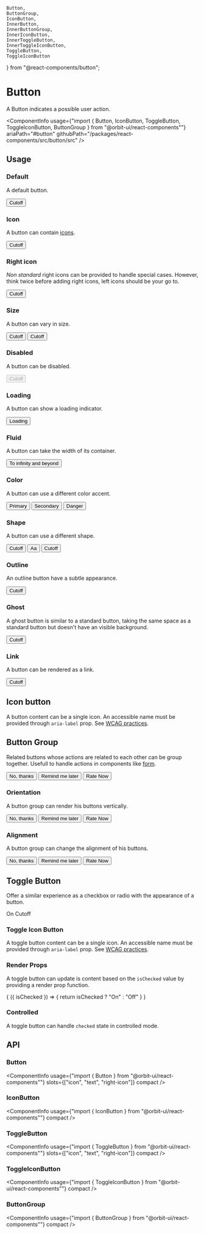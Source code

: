     Button,
    ButtonGroup,
    IconButton,
    InnerButton,
    InnerButtonGroup,
    InnerIconButton,
    InnerToggleButton,
    InnerToggleIconButton,
    ToggleButton,
    ToggleIconButton
} from "@react-components/button";

<Meta
    title="Components/Button"
    id="button"
/>

# Button

<Tagline>A Button indicates a possible user action.</Tagline>

<ComponentInfo
    usage={"import { Button, IconButton, ToggleButton, ToggleIconButton, ButtonGroup } from \"@orbit-ui/react-components\""}
    ariaPath="#button"
    githubPath="/packages/react-components/src/button/src"
/>

## Usage

### Default

A default button.

<Preview>
    <Story name="default">
        <Button>Cutoff</Button>
    </Story>
</Preview>

### Icon

A button can contain [icons](?path=/docs/icon-gallery--page).

<Preview>
    <Story name="icon">
        <Button>
            <LightbulbIcon />
            <Text>Cutoff</Text>
        </Button>
    </Story>
</Preview>

### Right icon

*Non standard* right icons can be provided to handle special cases. However, think twice before adding right icons, left icons should be your go to.

<Preview>
    <Story name="right icon">
        <Button>
            <Text>Cutoff</Text>
            <LightbulbIcon slot="right-icon" />
        </Button>
    </Story>
</Preview>

### Size

A button can vary in size.

<Preview>
    <Story name="size">
        <Inline verticalAlign="center">
            <Button size="sm">Cutoff</Button>
            <Button >Cutoff</Button>
        </Inline>
    </Story>
</Preview>

### Disabled

A button can be disabled.

<Preview>
    <Story name="disabled">
        <Button disabled>Cutoff</Button>
    </Story>
</Preview>

### Loading

A button can show a loading indicator.

<Preview>
    <Story name="loading">
        <Button loading>Loading</Button>
    </Story>
</Preview>

### Fluid

A button can take the width of its container.

<Preview>
    <Story name="fluid">
        <Button fluid>
            <LightbulbIcon />
            <Text>To infinity and beyond</Text>
        </Button>
    </Story>
</Preview>

### Color

A button can use a different color accent.

<Preview>
    <Story name="color">
        <Inline>
            <Button color="primary">Primary</Button>
            <Button color="secondary">Secondary</Button>
            <Button color="danger">Danger</Button>
        </Inline>
    </Story>
</Preview>

### Shape

A button can use a different shape.

<Preview>
    <Story name="shape">
        <Inline>
            <Button shape="pill">Cutoff</Button>
            <Button shape="circular">Aa</Button>
            <Button shape="rounded">Cutoff</Button>
        </Inline>
    </Story>
</Preview>

### Outline

An outline button have a subtle appearance.

<Preview>
    <Story name="outline">
        <Button variant="outline">Cutoff</Button>
    </Story>
</Preview>

### Ghost

A ghost button is similar to a standard button, taking the same space as a standard button but doesn't have an visible background.

<Preview>
    <Story name="ghost">
        <Button variant="ghost">Cutoff</Button>
    </Story>
</Preview>

### Link

A button can be rendered as a link.

<Preview>
    <Story name="as anchor">
        <Button as="a" href="https://sharegate.com" target="_blank">Cutoff</Button>
    </Story>
</Preview>

## Icon button

A button content can be a single icon. An accessible name must be provided through `aria-label` prop. See [WCAG practices](https://www.w3.org/TR/WCAG20-TECHS/ARIA6.html).

<Preview>
    <Story name="icon button">
        <Inline verticalAlign="center">
            <IconButton shape="circular" size="sm" aria-label="Add"><AddIcon /></IconButton>
            <IconButton shape="circular" aria-label="Add"><AddIcon /></IconButton>
        </Inline>
    </Story>
</Preview>

## Button Group

Related buttons whose actions are related to each other can be group together. Usefull to handle actions in components like [form](?path=/docs/form--default-story).

<Preview>
    <Story name="button group">
        <ButtonGroup>
            <Button variant="outline">No, thanks</Button>
            <Button variant="outline">Remind me later</Button>
            <Button>Rate Now</Button>
        </ButtonGroup>
    </Story>
</Preview>

### Orientation

A button group can render his buttons vertically.

<Preview>
    <Story name="vertical">
        <InnerButtonGroup orientation="vertical">
            <Button variant="outline">No, thanks</Button>
            <Button variant="outline">Remind me later</Button>
            <Button>Rate Now</Button>
        </InnerButtonGroup>
    </Story>
</Preview>

### Alignment

A button group can change the alignment of his buttons.

<Preview>
    <Story name="alignment">
        <InnerButtonGroup align="end">
            <Button variant="outline">No, thanks</Button>
            <Button variant="outline">Remind me later</Button>
            <Button>Rate Now</Button>
        </InnerButtonGroup>
    </Story>
</Preview>

## Toggle Button

Offer a similar experience as a checkbox or radio with the appearance of a button.

<Preview>
    <Story name="toggle button">
        <Inline>
            <ToggleButton variant="outline" color="primary" shape="circular">On</ToggleButton>
            <ToggleButton variant="outline" color="primary">
                <LightbulbIcon />
                <Text>Cutoff</Text>
            </ToggleButton>
        </Inline>
    </Story>
</Preview>

### Toggle Icon Button

A toggle button content can be a single icon. An accessible name must be provided through `aria-label` prop. See [WCAG practices](https://www.w3.org/TR/WCAG20-TECHS/ARIA6.html).

<Preview>
    <Story name="toggle icon button">
        <ToggleIconButton variant="outline" shape="circular" aria-label="Activate">
            <CheckIcon />
        </ToggleIconButton>
    </Story>
</Preview>

### Render Props

A toggle button can update is content based on the `isChecked` value by providing a render prop function.

<Preview>
    <Story name="toggle icon render props">
        <ToggleButton aria-label="Activate">
            {
                ({ isChecked }) => {
                    return isChecked ? "On" : "Off"
                }
            }
        </ToggleButton>
    </Story>
</Preview>

### Controlled

A toggle button can handle `checked` state in controlled mode.

<Preview filePath="/button/docs/ControlledToggleButton" />

## API

### Button

<ComponentInfo
    usage={"import { Button } from \"@orbit-ui/react-components\""}
    slots={["icon", "text", "right-icon"]}
    compact
/>

<ArgsTable of={InnerButton} />

### IconButton

<ComponentInfo
    usage={"import { IconButton } from \"@orbit-ui/react-components\""}
    compact
/>

<ArgsTable of={InnerIconButton} />

### ToggleButton

<ComponentInfo
    usage={"import { ToggleButton } from \"@orbit-ui/react-components\""}
    slots={["icon", "text", "right-icon"]}
    compact
/>

<ArgsTable of={InnerToggleButton} />

### ToggleIconButton

<ComponentInfo
    usage={"import { ToggleIconButton } from \"@orbit-ui/react-components\""}
    compact
/>

<ArgsTable of={InnerToggleIconButton} />

### ButtonGroup

<ComponentInfo
    usage={"import { ButtonGroup } from \"@orbit-ui/react-components\""}
    compact
/>

<ArgsTable of={InnerButtonGroup} />
